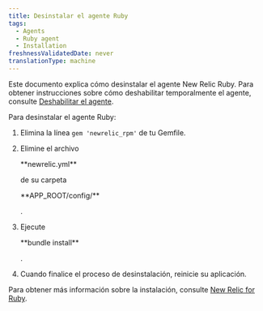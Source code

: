 ```yaml
---
title: Desinstalar el agente Ruby
tags:
  - Agents
  - Ruby agent
  - Installation
freshnessValidatedDate: never
translationType: machine
---
```


Este documento explica cómo desinstalar el agente New Relic Ruby. Para obtener instrucciones sobre cómo deshabilitar temporalmente el agente, consulte [Deshabilitar el agente](/docs/agents/manage-apm-agents/installation/disable-apm-agent#ruby).

Para desinstalar el agente Ruby:

1. Elimina la línea `gem 'newrelic_rpm'` de tu Gemfile.

2. Elimine el archivo

   <DNT>
     **newrelic.yml**
   </DNT>

   de su carpeta

   <DNT>
     **APP_ROOT/config/**
   </DNT>

   .

3. Ejecute

   <DNT>
     **bundle install**
   </DNT>

   .

4. Cuando finalice el proceso de desinstalación, reinicie su aplicación.

Para obtener más información sobre la instalación, consulte [New Relic for Ruby](/docs/agents/ruby-agent/getting-started/new-relic-ruby).
